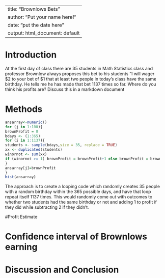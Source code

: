 ---
title: "Brownlows Bets"
author: "Put your name here!"
date: "put the date here"
output: html_document: default
 ---

<!-- We recommend you use git branches -- create a separate branch for each major section i.e. Introduction, Methods, Results, Inferential Results, and Discussion and Conclusions - leave the YAML block untouched until the final merge where you put in your own name !-->

# Introduction

<!--In this section you explain what you are trying to show.  Where did the data come from?  What is the research or other question you are trying to answer?!-->

 At the first day of class there are 35 students in Math Statistics class and professor Brownlow always proposes this bet to his students "I will wager $2 to your bet of $1 that at least two people in today's class have  the same birthday.  He tells me he has made that bet 1137 times so far. Where do you think his profits are? Discuss this in a markdown document

# Methods

<!--Decide on your methods:  In this section explain the approach you will take to attack the issue --- how will you decide on a likely estimate of professor Brownlow's earnings or losses after 1137 bets. Also explain how you construct a 95% confidence interval about your estimate of his winnings !-->

```{r}
ansarray<-numeric()
for (j in 1:100){
brownProfit = 0
bdays <- (1:365)
for (i in 1:1137){
students <- sample(bdays,size = 35, replace = TRUE)
xx <- duplicated(students)
winornot <- sum(xx)
if (winornot >= 1) brownProfit = brownProfit+1 else brownProfit = brownProfit -2
}
ansarray[j]=brownProfit
}
hist(ansarray)
```

The approach is to create a looping code which randomly creates 35 people with a random birthday within the 365 possible days, and have that loop repeat itself  1137 times. This would randomly come out with outcomes to whether two students had the same birthday or not and adding 1 to profit if they did while subtracting 2 if they didn't.

#Profit Estimate

<!--Explain and display the results of your method of coming up with the estimate of professor Brownlows betting!-->


# Confidence interval of Brownlows earning

<!--Explain and display your method of coming up with a 95% confidence interval of  professor Brownlows-->


# Discussion and Conclusion

<!--Discussion and conclusion here.  If professor Brownlow is consistantly making or losing money how could he change his payout so that his profits center on zero?  Also discuss what size his class should be in order to have his current scheme balance at zero profit.!-->

